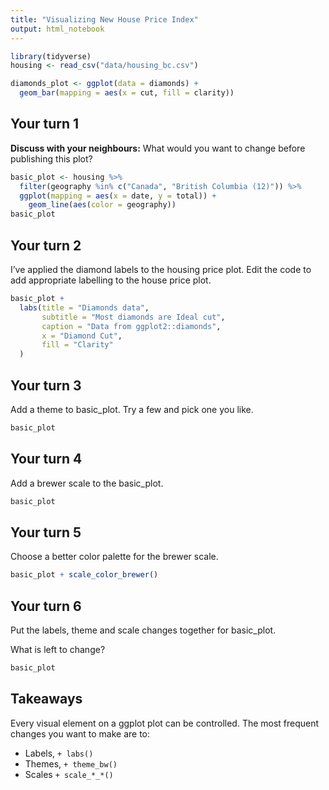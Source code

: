 ```yaml
---
title: "Visualizing New House Price Index"
output: html_notebook
---
```


<!-- This file by Charlotte Wickham is licensed under a Creative Commons Attribution 4.0 International License. -->

```r
library(tidyverse)
housing <- read_csv("data/housing_bc.csv")

diamonds_plot <- ggplot(data = diamonds) +
  geom_bar(mapping = aes(x = cut, fill = clarity)) 
```

## Your turn 1

**Discuss with your neighbours:**
What would you  want to change before publishing this plot?

```r
basic_plot <- housing %>%
  filter(geography %in% c("Canada", "British Columbia (12)")) %>%
  ggplot(mapping = aes(x = date, y = total)) +
    geom_line(aes(color = geography))
basic_plot
```

## Your turn 2

I've applied the diamond labels to the housing price plot.  Edit the code to add appropriate labelling to the house price plot.

```r
basic_plot + 
  labs(title = "Diamonds data",
       subtitle = "Most diamonds are Ideal cut",
       caption = "Data from ggplot2::diamonds",
       x = "Diamond Cut",
       fill = "Clarity"
  )
```

## Your turn 3

Add a theme to basic_plot. Try a few and pick one you like.

```r
basic_plot 
```


## Your turn 4

Add a brewer scale to the basic_plot.

```r
basic_plot 
```


## Your turn 5

Choose a better color palette for the brewer scale.

```r
basic_plot + scale_color_brewer()
```

## Your turn 6

Put the labels, theme and scale changes together for basic_plot.

What is left to change?

```r
basic_plot 
```

## Takeaways

Every visual element on a ggplot plot can be controlled.  The most frequent changes you want to make are to:

* Labels, `+ labs()`
* Themes, `+ theme_bw()`
* Scales `+ scale_*_*()`


